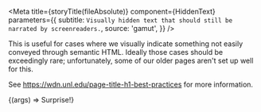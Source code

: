
<Meta
  title={storyTitle(fileAbsolute)}
  component={HiddenText}
  parameters={{
    subtitle: `Visually hidden text that should still be narrated by screenreaders.`,
    source: 'gamut',
  }}
/>

This is useful for cases where we visually indicate something not easily conveyed through semantic HTML.
Ideally those cases should be exceedingly rare; unfortunately, some of our older pages aren't set up well for this.

See https://wdn.unl.edu/page-title-h1-best-practices for more information.

<Canvas withSource="open">
  <Story name="HiddenText">
    {(args) => <HiddenText>Surprise!</HiddenText>}
  </Story>
</Canvas>

<Props of={HiddenText} />
